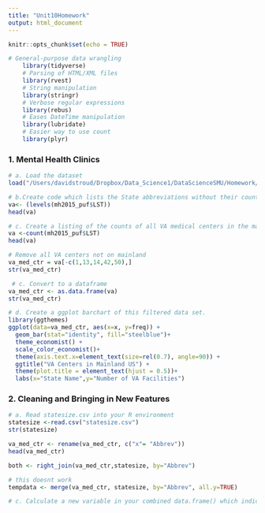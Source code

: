 ```yaml
---
title: "Unit10Homework"
output: html_document
---
```


```r
knitr::opts_chunk$set(echo = TRUE)
```

```r
# General-purpose data wrangling
    library(tidyverse)  
    # Parsing of HTML/XML files  
    library(rvest)    
    # String manipulation
    library(stringr)   
    # Verbose regular expressions
    library(rebus)     
    # Eases DateTime manipulation
    library(lubridate)
    # Easier way to use count
    library(plyr)
```

### 1. Mental Health Clinics 
```r
# a. Load the dataset
load("/Users/davidstroud/Dropbox/Data_Science1/DataScienceSMU/Homework/Unit10/N-MHSS-2015-DS0001-bndl-data-r/N-MHSS-2015-DS0001-data/N-MHSS-2015-DS0001-data-r.rda")
```

```r
# b.Create code which lists the State abbreviations without their counts
va<- (levels(mh2015_puf$LST))
head(va)

```


```r
# c. Create a listing of the counts of all VA medical centers in the mainland US by state
va <-count(mh2015_puf$LST)
head(va)

```

```r
# Remove all VA centers not on mainland
va_med_ctr = va[-c(1,13,14,42,50),]
str(va_med_ctr)
```


```r
 # c. Convert to a dataframe 
va_med_ctr <- as.data.frame(va)
str(va_med_ctr)
```



```r
# d. Create a ggplot barchart of this filtered data set.
library(ggthemes)
ggplot(data=va_med_ctr, aes(x=x, y=freq)) +
  geom_bar(stat="identity", fill="steelblue")+
  theme_economist() + 
  scale_color_economist()+
  theme(axis.text.x=element_text(size=rel(0.7), angle=90)) +
  ggtitle("VA Centers in Mainland US") +
  theme(plot.title = element_text(hjust = 0.5))+
  labs(x="State Name",y="Number of VA Facilities")
```


### 2. Cleaning and Bringing in New Features

```r
# a. Read statesize.csv into your R environment
statesize <-read.csv("statesize.csv")
str(statesize)
```


```r
va_med_ctr <- rename(va_med_ctr, c("x"= "Abbrev"))
head(va_med_ctr)
```

```r
both <- right_join(va_med_ctr,statesize, by="Abbrev")
```



```r
# this doesnt work
tempdata <- merge(va_med_ctr, statesize, by="Abbrev", all.y=TRUE)
```

```r
# c. Calculate a new variable in your combined data.frame() which indicates the VA hospitals per thousand square miles
```



















